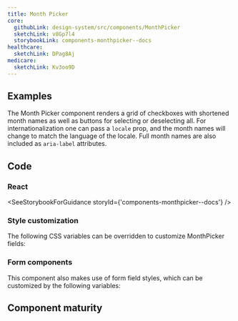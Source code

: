 ```yaml
---
title: Month Picker
core:
  githubLink: design-system/src/components/MonthPicker
  sketchLink: v8Gp7l4
  storybookLink: components-monthpicker--docs
healthcare:
  sketchLink: DPag8Aj
medicare:
  sketchLink: Kv3oo9D
---
```


## Examples

The Month Picker component renders a grid of checkboxes with shortened month names as well as buttons for selecting or deselecting all. For internationalization one can pass a `locale` prop, and the month names will change to match the language of the locale. Full month names are also included as `aria-label` attributes.

<StorybookExample componentName="monthPicker" storyId="components-monthpicker--default" />

## Code

### React

<SeeStorybookForGuidance storyId={'components-monthpicker--docs'} />

### Style customization

The following CSS variables can be overridden to customize MonthPicker fields:

<ComponentThemeOptions componentname="choice" />

### Form components

This component also makes use of form field styles, which can be customized by the following variables:

<ComponentThemeOptions componentname="form" />

## Component maturity

<MaturityChecklist
  a11yStandards={true}
  color={true}
  forcedColors={true}
  screenReaders={true}
  keyboardNavigable={true}
  storybook={true}
  responsive={true}
  spanish={true}
  completeUiKit={false}
  responsiveUiKit={false}
  tokensInCode={true}
  tokensInSketch={true}
/>
